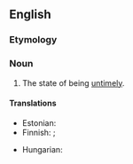 ==English==

===Etymology===
{{suffix|en|untimely|ness}}

===Noun===
{{en-noun|-|es}}

# The state of being [[untimely]].

====Translations====
{{trans-top|state of being untimely}}
* Estonian: {{t|et|ajakohatus}}
* Finnish: {{t+|fi|huono}} {{t+|fi|ajoitus}}; {{t|fi|ennenaikaisuus}}
{{trans-mid}}
* Hungarian: {{t|hu|időszerűtlenség}}
{{trans-bottom}}